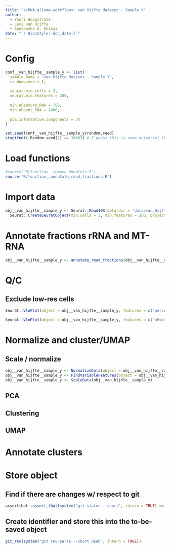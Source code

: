 ```yaml
---
title: "scRNA-glioma-workflows: van Hijfte dataset - Sample Y"
author: 
  - Youri Hoogstrate
  - Levi van Hijfte
  - Santoesha A. Ghisai
date: "`r BiocStyle::doc_date()`"
---
```


# Config

```r
conf__van_hijfte__sample_y <- list(
  sample_name = 'van Hijfte dataset - Sample Y',
  random.seed = 1,
  
  seurat.min.cells = 3,
  seurat.min.features = 200,
  
  min.nFeature_RNA = 750,
  min.nCount_RNA = 1400,
  
  pca.informative.components = 34
)

set.seed(conf__van_hijfte__sample_y$random.seed)
stopifnot(.Random.seed[1] == 10403) # I guess this is some universal thing?
```

# Load functions

```r
#source('R/function__remove_doublets.R')
source('R/function__annotate_read_fractions.R')
```


# Import data

```r
obj__van_hijfte__sample_y <- Seurat::Read10X(data.dir = "data/van_Hijfte__Sample_Y/filtered_feature_bc_matrix") |> 
  Seurat::CreateSeuratObject(min.cells = 3, min.features = 200, project = sample_name)
```
# Annotate fractions rRNA and MT-RNA

```r
obj__van_hijfte__sample_y <- annotate_read_fractions(obj__van_hijfte__sample_y) # percentage MT, Ribo RNA and MALAT1
```

# Q/C
## Exclude low-res cells

```r
Seurat::VlnPlot(object = obj__van_hijfte__sample_y, features = c("percentage_ribosomal_reads", "percentage_MALAT1_reads"), ncol = 3, pt.size = 0.01, group.by = "orig.ident")

Seurat::VlnPlot(object = obj__van_hijfte__sample_y, features = c("nFeature_RNA", "nCount_RNA","percentage_mitochondrial_reads"), ncol = 2, pt.size = 0.01, group.by = "orig.ident")
```

# Normalize and cluster/UMAP
## Scale / normalize

```r
obj__van_hijfte__sample_y <- NormalizeData(object = obj__van_hijfte__sample_y, normalization.method = "LogNormalize", scale.factor = 1e4)
obj__van_hijfte__sample_y <- FindVariableFeatures(object = obj__van_hijfte__sample_y, selection.method = "vst", nfeatures = 2000)
obj__van_hijfte__sample_y <- ScaleData(obj__van_hijfte__sample_y)
```

## PCA

## Clustering

## UMAP

# Annotate clusters

# Store object

## Find if there are changes w/ respect to git

```r
assertthat::assert_that(system("git status --short", intern = TRUE) == "")
```



## Create identifier and store this into the to-be-saved object
```r
git_rev(system("git rev-parse --short HEAD", intern = TRUE))
```

